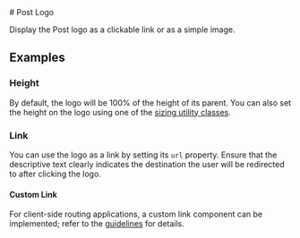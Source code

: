 
<Meta of={logoStories} />

<div className="docs-title">
 # Post Logo

  <link-design of={JSON.stringify(logoStories)}></link-design>
</div>

<p className="lead">Display the Post logo as a clickable link or as a simple image.</p>

<Canvas sourceState="shown" of={logoStories.Default} />
<div className="hide-col-default">
  <Controls of={logoStories.Default} />
</div>

<ComponentsPackageInstall component="<post-logo>" />

## Examples

### Height

By default, the logo will be 100% of the height of its parent.
You can also set the height on the logo using one of the <a href="/?path=/docs/e728de1f-0d71-4317-8bb8-cbef0bf8d5db--docs">sizing utility classes</a>.

<Canvas of={logoStories.Height} />

### Link

You can use the logo as a link by setting its `url` property.
Ensure that the descriptive text clearly indicates the destination the user will be redirected to after clicking the logo.

<Canvas of={logoStories.Link} />

#### Custom Link

For client-side routing applications, a custom link component can be implemented; refer to the <a href="/?path=/docs/cb34361c-7d3f-4c21-bb9c-874c73e82579--docs">guidelines</a> for details.
